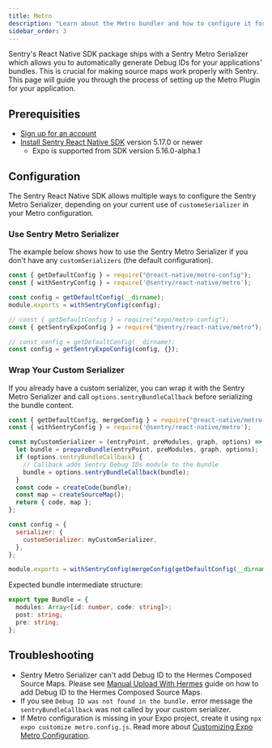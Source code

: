 ```yaml
---
title: Metro
description: "Learn about the Metro bundler and how to configure it for your your application with Sentry React Native SDK."
sidebar_order: 3
---
```


Sentry's React Native SDK package ships with a Sentry Metro Serializer which allows you to automatically generate Debug IDs for your applications' bundles. This is crucial for making source maps work properly with Sentry.
This page will guide you through the process of setting up the Metro Plugin for your application.

## Prerequisities

- [Sign up for an account](https://sentry.io/signup/)
- [Install Sentry React Native SDK](/platforms/react-native) version 5.17.0 or newer
  - Expo is supported from SDK version 5.16.0-alpha.1

## Configuration

The Sentry React Native SDK allows multiple ways to configure the Sentry Metro Serializer, depending on your current use of `customeSerializer` in your Metro configuration.

### Use Sentry Metro Serializer

The example below shows how to use the Sentry Metro Serializer if you don't have any `customSerializers` (the default configuration).

```javascript {tabTitle:React Native} {filename:metro.config.js}
const { getDefaultConfig } = require("@react-native/metro-config");
const { withSentryConfig } = require('@sentry/react-native/metro');

const config = getDefaultConfig(__dirname);
module.exports = withSentryConfig(config);
```

```javascript {tabTitle:Expo} {filename:metro.config.js}
// const { getDefaultConfig } = require("expo/metro-config");
const { getSentryExpoConfig } = require("@sentry/react-native/metro");

// const config = getDefaultConfig(__dirname);
const config = getSentryExpoConfig(config, {});
```

### Wrap Your Custom Serializer

If you already have a custom serializer, you can wrap it with the Sentry Metro Serializer and call `options.sentryBundleCallback` before serializing the bundle content.

```javascript {tabTitle:React Native} {filename:metro.config.js}
const { getDefaultConfig, mergeConfig } = require("@react-native/metro-config");
const { withSentryConfig } = require('@sentry/react-native/metro');

const myCustomSerializer = (entryPoint, preModules, graph, options) => {
  let bundle = prepareBundle(entryPoint, preModules, graph, options);
  if (options.sentryBundleCallback) {
    // Callback adds Sentry Debug IDs module to the bundle
    bundle = options.sentryBundleCallback(bundle);
  }
  const code = createCode(bundle);
  const map = createSourceMap();
  return { code, map };
};

const config = {
  serializer: {
    customSerializer: myCustomSerializer,
  },
};

module.exports = withSentryConfig(mergeConfig(getDefaultConfig(__dirname), config));
```

Expected bundle intermediate structure:

```typescript
export type Bundle = {
  modules: Array<[id: number, code: string]>;
  post: string;
  pre: string;
};
```

## Troubleshooting

- Sentry Metro Serializer can't add Debug ID to the Hermes Composed Source Maps. Please see [Manual Upload With Hermes](/platforms/react-native/sourcemaps#manual-upload-with-hermes) guide on how to add Debug ID to the Hermes Composed Source Maps.
- If you see `Debug ID was not found in the bundle.` error message the `sentryBundleCallback` was not called by your custom serializer.
- If Metro configuration is missing in your Expo project, create it using `npx expo customize metro.config.js`. Read more about [Customizing Expo Metro Configuration](https://docs.expo.dev/guides/customizing-metro/).
